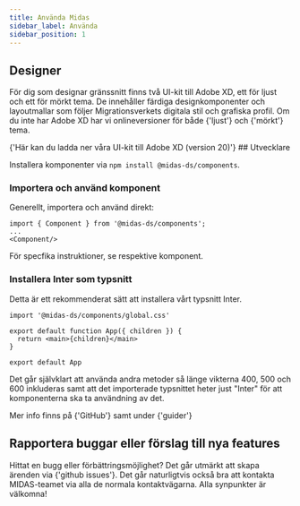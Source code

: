 ```yaml
---
title: Använda Midas
sidebar_label: Använda
sidebar_position: 1
---
```



## Designer

<p>
  För dig som designar gränssnitt finns två UI-kit till Adobe XD, ett för ljust och ett för mörkt tema. De innehåller
  färdiga designkomponenter och layoutmallar som följer Migrationsverkets digitala stil och grafiska profil. Om du inte
  har Adobe XD har vi onlineversioner för både
  <Link href='https://xd.adobe.com/view/3956fdcc-49a2-4103-be79-826cd32b03a1-6c05/?hints=off'>{'ljust'}</Link> och
  <Link href='https://xd.adobe.com/view/e8603d75-698d-4896-a7ea-686d6847479e-bd33/?hints=off'>{'mörkt'}</Link> tema.
</p>
<Link href='/files/MIDAS_UIkit_20.zip'>{'Här kan du ladda ner våra UI-kit till Adobe XD (version 20)'}</Link>
## Utvecklare

Installera komponenter via `npm install @midas-ds/components`.

### Importera och använd komponent

Generellt, importera och använd direkt:

```tsx
import { Component } from '@midas-ds/components';
...
<Component/>
```

För specfika instruktioner, se respektive komponent.

### Installera Inter som typsnitt

Detta är ett rekommenderat sätt att installera vårt typsnitt Inter.

```tsx {1} title="App.tsx (rootfilen i din app)"
import '@midas-ds/components/global.css'

export default function App({ children }) {
  return <main>{children}</main>
}

export default App
```

Det går självklart att använda andra metoder så länge vikterna 400, 500 och 600 inkluderas samt att det importerade typsnittet heter just "Inter" för att komponenterna ska ta användning av det.

Mer info finns på <Link href='https://github.com/migrationsverket/midas'>{'GitHub'}</Link> samt under <Link href='/dev/common-issues'>{'guider'}</Link>

## Rapportera buggar eller förslag till nya features

Hittat en bugg eller förbättringsmöjlighet? Det går utmärkt att skapa ärenden via <Link href='https://github.com/migrationsverket/midas/issues'>{'github issues'}</Link>.
Det går naturligtvis också bra att kontakta MIDAS-teamet via alla de normala kontaktvägarna. Alla synpunkter är välkomna!
